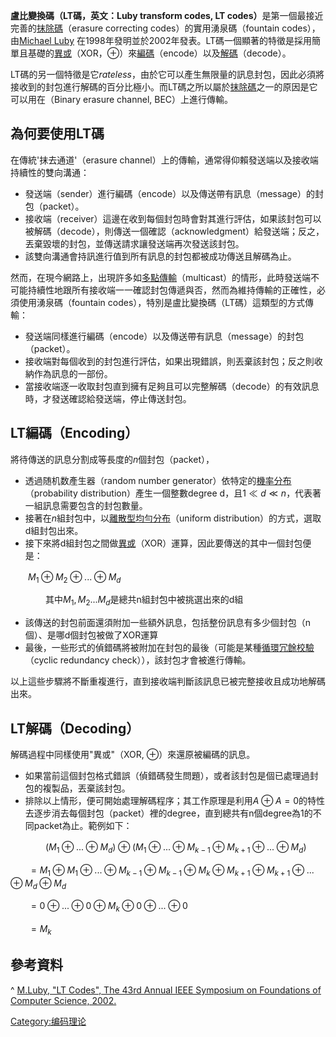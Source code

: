 '''盧比變換碼（LT碼，英文：Luby transform codes, LT codes）'''是第一個最接近完善的[[抹除碼|抹除碼]]（erasure correcting codes）的實用湧泉碼（fountain codes），由[http://en.wikipedia.org/wiki/Michael_Luby Michael Luby] {{Wayback|url=http://en.wikipedia.org/wiki/Michael_Luby |date=20190423142801 }}在1998年發明並於2002年發表。LT碼一個顯著的特徵是採用簡單且基礎的[[異或|異或]]（XOR，<math>\oplus</math>）來[[編碼|編碼]]（encode）以及[[解碼|解碼]]（decode）。

LT碼的另一個特徵是它''rateless''，由於它可以產生無限量的訊息封包，因此必須將接收到的封包進行解碼的百分比極小。而LT碼之所以屬於[[抹除碼|抹除碼]]之一的原因是它可以用在{{Tsl|en|Binary_erasure_channel|二進位抹去通道}}（Binary erasure channel, BEC）上進行傳輸。

== 為何要使用LT碼 ==

在傳統'抹去通道'（erasure channel）上的傳輸，通常得仰賴發送端以及接收端持續性的雙向溝通：
*發送端（sender）進行編碼（encode）以及傳送帶有訊息（message）的封包（packet）。
*接收端（receiver）這邊在收到每個封包時會對其進行評估，如果該封包可以被解碼（decode），則傳送一個確認（acknowledgment）給發送端；反之，丟棄毀壞的封包，並傳送請求讓發送端再次發送該封包。
*該雙向溝通會持訊進行值到所有訊息的封包都被成功傳送且解碼為止。

然而，在現今網路上，出現許多如[[多點傳輸|多點傳輸]]（multicast）的情形，此時發送端不可能持續性地跟所有接收端一一確認封包傳遞與否，然而為維持傳輸的正確性，必須使用湧泉碼（fountain codes），特別是盧比變換碼（LT碼）這類型的方式傳輸：
*發送端同樣進行編碼（encode）以及傳送帶有訊息（message）的封包（packet）。
*接收端對每個收到的封包進行評估，如果出現錯誤，則丟棄該封包；反之則收納作為訊息的一部份。
*當接收端逐一收取封包直到擁有足夠且可以完整解碼（decode）的有效訊息時，才發送確認給發送端，停止傳送封包。

== LT編碼（Encoding） ==

將待傳送的訊息分割成等長度的<math>n</math>個封包（packet），
*透過随机数產生器（random number generator）依特定的[[機率分布|機率分布]]（probability distribution）產生一個整數degree d，且<math>1 \ll d \ll n</math>，代表著一組訊息需要包含的封包數量。
*接著在<math>n</math>組封包中，以[[離散型均勻分布|離散型均勻分布]]（uniform distribution）的方式，選取d組封包出來。
*接下來將d組封包之間做[[異或|異或]]（XOR）運算，因此要傳送的其中一個封包便是：
　　<math>M_1 \oplus M_2 \oplus ... \oplus M_d</math>

　　　　其中<math>M_1 , M_2 ... M_d</math>是總共n組封包中被挑選出來的d組
*該傳送的封包前面還須附加一些額外訊息，包括整份訊息有多少個封包（n個）、是哪d個封包被做了XOR運算
*最後，一些形式的偵錯碼將被附加在封包的最後（可能是某種[[循環冗餘校驗|循環冗餘校驗]]（cyclic redundancy check）），該封包才會被進行傳輸。

以上這些步驟將不斷重複進行，直到接收端判斷該訊息已被完整接收且成功地解碼出來。

== LT解碼（Decoding） ==

解碼過程中同樣使用"異或"（XOR, <math>\oplus</math>）來還原被編碼的訊息。
*如果當前這個封包格式錯誤（偵錯碼發生問題），或者該封包是個已處理過封包的複製品，丟棄該封包。
*排除以上情形，便可開始處理解碼程序；其工作原理是利用<math>A \oplus A = 0</math>的特性去逐步消去每個封包（packet）裡的degree，直到總共有n個degree為1的不同packet為止。範例如下：

　　　　<math>( M_1 \oplus ... \oplus M_d ) \oplus ( M_1 \oplus ... \oplus  M_{k-1} \oplus M_{k+1} \oplus ... \oplus M_d )</math>

　　<math> = M_1 \oplus M_1 \oplus ... \oplus M_{k-1} \oplus M_{k-1} \oplus M_k \oplus M_{k+1} \oplus M_{k+1} \oplus ... \oplus M_d \oplus M_d</math>

　　<math> = 0 \oplus ... \oplus 0 \oplus M_k \oplus 0 \oplus ... \oplus 0</math>

　　<math> = M_k</math>

== 參考資料 ==

^ [http://ieeexplore.ieee.org/xpl/freeabs_all.jsp?arnumber=1181950 M.Luby, "LT Codes", The 43rd Annual IEEE Symposium on Foundations of Computer Science, 2002.] {{Wayback|url=http://ieeexplore.ieee.org/xpl/freeabs_all.jsp?arnumber=1181950 |date=20150207062317 }}

[[Category:编码理论|Category:编码理论]]